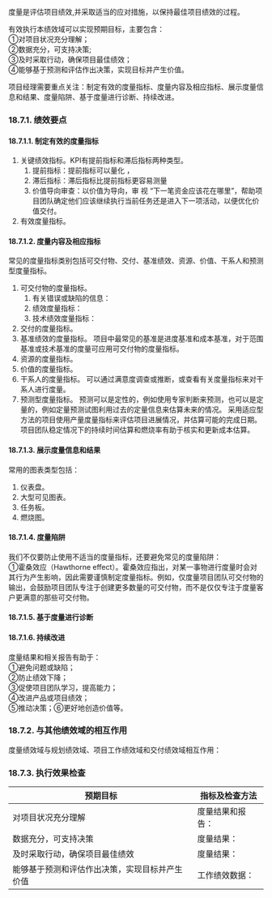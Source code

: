 度量是评估项目绩效,并采取适当的应对措施，以保持最佳项目绩效的过程。

有效执行本绩效域可以实现预期目标，主要包含：  
①对项目状况充分理解；  
②数据充分，可支持决策;  
③及时采取行动，确保项目最佳绩效；  
④能够基于预测和评估作出决策，实现目标并产生价值。

项目经理需要重点关注：制定有效的度量指标、度量内容及相应指标、展示度量信息和结果、度量陷阱、基于度量进行诊断、持续改进。

### 18.7.1. 绩效要点

#### 18.7.1.1. 制定有效的度量指标
1. 关键绩效指标。KPI有提前指标和滞后指标两种类型。
    1. 提前指标：提前指标可以量化 ，
    2. 滞后指标：滞后指标比提前指标更容易测量
    3. 价值导向审查：以价值为导向，审 视 “下一笔资金应该花在哪里”，帮助项目团队确定他们应该继续执行当前任务还是进入下一项活动，以便优化价值交付。
2. 有效度量指标。

#### 18.7.1.2. 度量内容及相应指标
常见的度量指标类别包括可交付物、交付、基准绩效、资源、价值、干系人和预测型度量指标。

1. 可交付物的度量指标。
    1. 有关错误或缺陷的信息：
    2. 绩效度量指标：
    3. 技术绩效度量指标：
2. 交付的度量指标。
3. 基准绩效的度量指标。
    项目中最常见的基准是进度基准和成本基准，对于范围基准或技术基准的度量可应用可交付物的度量指标。
4. 资源的度量指标。
5. 价值的度量指标。
6. 干系人的度量指标。
    可以通过满意度调查或推断，或查看有关度量指标来对干系人进行度量。
7. 预测型度量指标。
    预测可以是定性的，例如使用专家判断来预测，也可以是定量的，例如定量预测试图利用过去的定量信息来估算未来的情况。
    采用适应型方法的项目使用产量度量指标来评估项目进展情况，并估算可能的完成日期。项目团队稳定情况下的持续时间估算和燃烧率有助于核实和更新成本估算。

#### 18.7.1.3. 展示度量信息和结果
常用的图表类型包括：
1. 仪表盘。
2. 大型可见图表。
3. 任务板。
4. 燃烧图。

#### 18.7.1.4. 度量陷阱
我们不仅要防止使用不适当的度量指标，还要避免常见的度量陷阱：  
①霍桑效应（Hawthorne effect）。霍桑效应指出，对某一事物进行度量时会对其行为产生影响，因此需要谨慎制定度量指标。例如，仅度量项目团队可交付物的输出，会鼓励项目团队专注于创建更多数量的可交付物，而不是仅仅专注于度量客户更满意的那些可交付物。  

#### 18.7.1.5. 基于度量进行诊断

#### 18.7.1.6. 持续改进
度量结果和相关报告有助于：  
①避免问题或缺陷；  
②防止绩效下降；  
③促使项目团队学习，提高能力；  
④改进产品或项目绩效；  
⑤推动决策；⑥更好地创造价值等。

### 18.7.2. 与其他绩效域的相互作用
度量绩效域与规划绩效域、项目工作绩效域和交付绩效域相互作用： 

### 18.7.3. 执行效果检查

<div class="tableTwo"></div>

| 预期目标                                       | 指标及检查方法   |
| ---------------------------------------------- | ---------------- |
| 对项目状况充分理解                             | 度量结果和报告： |
| 数据充分，可支持决策                           | 度量结果：       |
| 及时采取行动，确保项目最佳绩效                 | 度量结果：       |
| 能够基于预测和评估作出决策，实现目标并产生价值 | 工作绩效数据：   |
